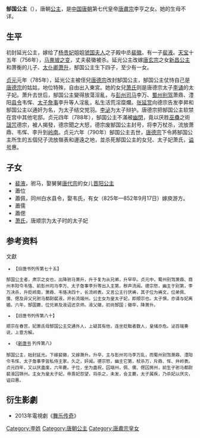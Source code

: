 {{Otheruses|subject=[[唐肅宗|唐肅宗]]之女'''郜国公主'''|other=[[完颜允恭|完颜允恭]]之女'''郜国公主'''|郜国公主 (金朝)}}
{{東亞女性歷史人物
| 名稱=郜国公主
| 身份=[[唐朝|唐朝]]公主
| 畫像=
| 說明=
| 姓=李
| 名=
| 封爵=[[公主|公主]]
| 位號=
| 封號=延光公主、郜国公主
| 出生年=
| 婚年=
| 逝世年=790年
| 諡號=
| 墳墓=
| 父親=[[唐肃宗|唐肃宗李亨]]
| 夫=[[裴徽|裴徽]]、[[萧升|萧升]]
| 夫之母=[[楊氏_(虢國夫人)|虢国夫人]]、[[新昌公主|新昌公主]]
|子=[[裴液|裴液]]、蕭位、蕭佩、蕭儒、蕭偲
| 女=[[萧妃_(唐顺宗)|萧妃]]
|}}
'''郜国公主'''（{{bd|8世纪|？|790年||catIdx=L}}），唐朝[[公主|公主]]，是[[中国|中国]][[唐朝|唐朝]]第七代皇帝[[唐肅宗|唐肅宗]]李亨之女。她的生母不详。

== 生平 ==
初封延光公主，嫁给了[[杨贵妃|杨贵妃]]姐姐[[楊氏_(虢國夫人)|虢国夫人]]之子殿中丞[[裴徽|裴徽]]。有一子[[裴液|裴液]]。[[天宝_(唐朝)|天宝]]十五年（756年），[[马嵬坡之变|马嵬坡之变]]，丈夫裴徽被杀。延光公主改嫁[[唐玄宗|唐玄宗]]之女[[新昌公主|新昌公主]]和萧衡的儿子、[[太仆卿|太仆卿]][[萧升|萧升]]，郜国公主生下四子，至少有一女。

[[貞元_(唐朝)|贞元]]元年（785年），延光公主被侄兒[[唐德宗|唐德宗]]改封郜国公主，郜国公主仗恃自己是[[唐德宗|唐德宗]]的姑姑，地位特殊，自由出入東宮。她的女兒[[萧妃_(唐顺宗)|萧氏]]则是唐德宗太子[[唐顺宗|李诵]]的太子妃。萧升去世后，郜国公主變得放蕩淫亂，与[[彭州|彭州]][[司马|司马]]李万、[[蜀州|蜀州]][[别驾|别驾]]萧鼎、澧阳[[县令|县令]]韦恽、[[太子|太子]][[詹事|詹事]]李升等人淫亂，私生活荒淫糜爛。[[张延赏|张延赏]]向德宗告发李昇和郜国公主以通奸为名，为太子结交党羽。[[李泌|李泌]]为太子辩护。唐德宗把郜国公主软禁在宫中其他宅邸。贞元四年（788年），郜国公主不滿被[[幽閉|幽閉]]，竟以厌胜[[巫蠱|巫蠱]]之術[[詛咒|詛咒]]德宗，被人揭發，德宗聞之大怒，德宗废郜国公主封号，将李万杖杀，流放萧鼎、韦恽、李升到[[岭南|岭南]]。贞元六年（790年）郜国公主去世，[[唐德宗|唐德宗]]下令將郜国公主所生的五個兒子流放嶺表和邊遠之地，並杀死郜国公主的女兒、太子妃萧氏，[[谥号|谥号]]惠。

== 子女 ==
*[[裴液|裴液]]，驸马，娶舅舅[[唐代宗|唐代宗]]的女儿[[晋阳公主_(唐代宗)|晋阳公主]]
*蕭位
*蕭佩，同州白水县令，娶韦氏，有女（825年—852年9月17日）嫁庾游方。
*蕭儒
*蕭偲
*[[萧妃_(唐顺宗)|萧氏]]，唐顺宗为太子时的太子妃

== 参考资料 ==
;文獻<small>
*【旧唐书列传第七十五】
郜国公主者，肃宗之女也，出降驸马萧升，升于复为从兄弟，升早卒。贞元中，蜀州别驾萧鼎、商州丰阳令韦恪、前彭州司马李万、太子詹事李升等出入主第，秽声流闻。德宗怒，幽主于别第，李万决杀，升贬岭南，萧鼎、韦恪决四十，长流岭表。又言公主行厌祷，其子位为祷文，位弟佩、儒、偲及异父兄驸马都尉裴液，并长流端州。公主女为皇太子妃，即顺宗也。太子惧，亦请与妃离婚。六年，郜国薨，位兄弟及液诏还京师。液父徽，初尚郜国；徽卒，降萧升。
*【旧唐书列传第八十】
顺宗在春宫，妃萧氏母郜国公主交通外人，上疑其有他，连坐贬黜者数人，皇储亦危。泌百端奏说，上意方解。
*《[[新唐书|新唐书]] 列传第八》
郜国公主，始封延光。下嫁裴徽，又嫁萧升。升卒，主与彭州司马李万乱，而蜀州别驾萧鼎、澧阳令韦恽、太子詹事李皆私侍主家。久之，奸闻。德宗怒，幽主它第，杖杀万，斥鼎、恽、弁岭表。贞元四年，又以厌蛊废。六年薨。子位，坐为蛊祝，囚端州，佩、儒、偲囚房州，前生子驸马都尉裴液囚锦州。主女为皇太子妃，帝畏妃怨望，将杀之，未发，会主薨，太子属疾，乃杀妃以厌灾，谥曰惠。</small>

== 衍生影劇 ==
*2013年電視劇《[[舞乐传奇|舞乐传奇]]》
{{唐肃宗皇室}}
[[Category:李姓|Category:李姓]]
[[Category:唐朝公主|Category:唐朝公主]]
[[Category:唐肅宗皇女|Category:唐肅宗皇女]]